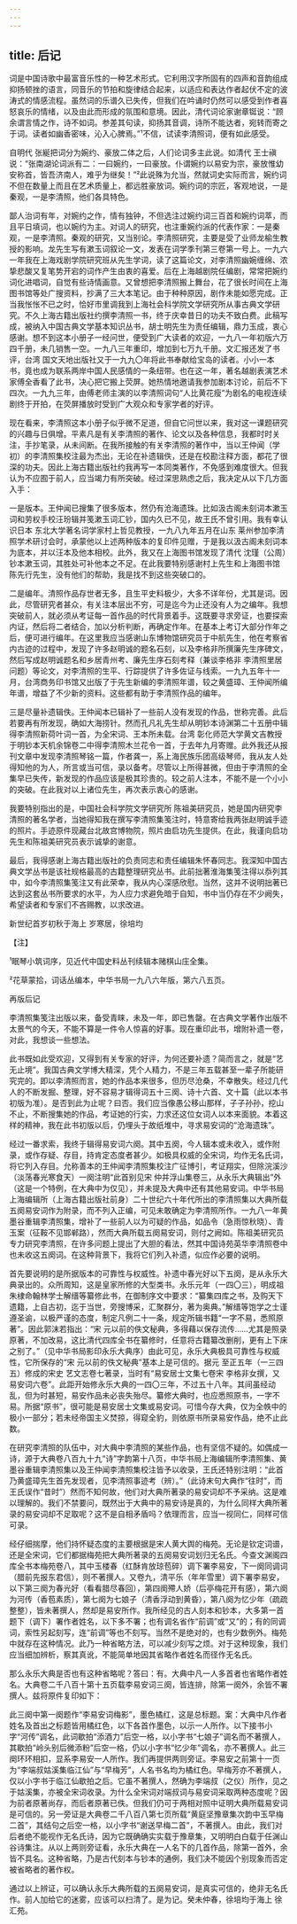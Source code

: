 ```yaml
---
---
---
```

title: 后记
---




词是中国诗歌中最富音乐性的一种艺术形式。它利用汉字所固有的四声和音韵组成抑扬顿挫的语言，同音乐的节拍和旋律结合起来，以适应和表达作者起伏不定的波涛式的情感流程。虽然词的乐谱久已失传，但我们在吟诵时仍然可以感受到作者喜怒哀乐的情绪，以及由此而形成的氛围和意境。因此，清代词论家谢章铤说：“顾余谓言情之作，诗不如词。参差其句读，抑扬其音调，诗所不能达者，宛转而寄之于词。读者如幽香密味，沁入心脾焉。”¹不信，试读李清照词，便有如此感受。

自明代 张綖把词分为婉约、豪放二体之后，人们论词多主此说。如清代 王士禛说：“张南湖论词派有二：一曰婉约，一曰豪放。仆谓婉约以易安为宗，豪放惟幼安称首，皆吾济南人，难乎为继矣！”²此说殊为允当，然就词史实际而言，婉约词不但在数量上而且在艺术质量上，都远胜豪放词。婉约词的宗匠，客观地说，一是秦观，一是李清照，他们各具特色。

鄙人治词有年，对婉约之作，情有独钟，不但选注过婉约词三百首和婉约词萃，而且平日填词，也以婉约为主。对词人的研究，也注重婉约派的代表作家：一是秦观，一是李清照。秦观的研究，又当别论。李清照研究，主要是受了业师龙榆生教授的影响。龙先生写有漱玉词叙论一文，发表在词学季刊第三卷第一号上。一九六一年我在上海戏剧学院研究班从先生学词，读了这篇论文，对李清照幽婉缠绵、浓挚悲酸又复笔势开宕的词作产生由衷的喜爱。后在上海越剧院任编剧，常常把婉约词化进唱词，自觉有些诗情画意。又曾想把李清照搬上舞台，花了很长时间在上海图书馆等处广搜资料，抄满了三大本笔记。由于种种原因，剧作未能如愿完成。正当我怅怅不已之时，恰好市里调我到上海社会科学院文学研究所从事古典文学研究。不久上海古籍出版社约撰李清照一书，终于庆幸昔日的功夫不致白费。此稿写成，被纳入中国古典文学基本知识丛书，胡士明先生为责任编辑，鼎力玉成，衷心感谢。想不到这本小册子一经问世，便受到广大读者的欢迎，一九八一年初版六万四千册，未几销售一空。一九八三年重印，增加到七万九千册。文汇报还发了书评，台湾 国文天地出版社又于一九九〇年将此书奉献给宝岛的读者。小小一本书，竟也成为联系两岸中国人民感情的一条纽带。也在这一年，著名越剧表演艺术家傅全香看了此书，决心把它搬上荧屏。她热情地邀请我参加剧本讨论，前后不下四次。一九九三年，由傅老师主演的以李清照词句“人比黄花瘦”为剧名的电视连续剧终于开拍，在荧屏播放时受到广大观众和专家学者的好评。

现在看来，李清照这本小册子似乎微不足道，但自它问世以来，我对这一课题研究的兴趣与日俱增。平素凡是有关李清照的著作、论文以及各种信息，我都时时关注，手抄笔录，从未间断。在我所接触的有关李清照的著作中，当以王仲闻（学初）的李清照集校注最为杰出，无论在补遗辑佚，还是在校勘注释方面，都花了很深的功夫。因此上海古籍出版社约我再写一本同类著作，不免感到难度很大。但我认为不应囿于前人，应当竭力有所突破。经过深思熟虑之后，我决定从以下几方面入手：

一是版本。王仲闻已搜集了很多版本，然仍有沧海遗珠。比如汲古阁未刻词本漱玉词和劳权手校汪玢辑并笺漱玉词汇钞，国内久已不见，故王氏不曾引用。我有幸认识日本 东北大学著名词学家村上哲见教授，一九八九年五月在山东 莱州参加李清照学术研讨会时，承蒙他以上述两种版本的复印件见赠，于是我以汲古阁未刻词本为底本，并以汪本及他本相校。此外，我又在上海图书馆发现了清代 沈瑾（公周）钞本漱玉词，其胜处可补他本之不足。在此我要特别感谢村上先生和上海图书馆 陈先行先生，没有他们的帮助，我是找不到这些突破口的。

二是编年。清照作品存世者无多，且生平史料极少，大多不详年份，尤其是词。因此，尽管研究者甚众，有关注本层出不穷，可是迄今为止还没有人为之编年。我想突破前人，就必须从考证每一首作品的时代背景着手。这既要寻求旁证，也要探索内证，然后将二者结合，加以分析判断，再确定作年。在基本上考订大部分作年之后，便可进行编年。在这里我应当感谢山东博物馆研究员于中航先生，他在考察省内古迹的过程中，发现了许多赵明诚的题名石刻，以及李格非所撰廉先生序碑文，然后写成赵明诚题名和乡居青州考、廉先生序石刻考释（兼谈李格非 李清照里居问题）等论文，对李清照的生平、行踪提供了许多佐证与线索。一九九五年十一月，台湾商务印书馆又出版了于先生新编的李清照年谱，较之黄盛璋、王仲闻所编年谱，增益了不少新的资料。这些都有助于李清照作品的编年。

三是尽量补遗辑佚。王仲闻本已辑补了一些前人没有发现的作品，世称完善。此后若要再有所发现，确如大海捞针。然而孔凡礼先生却从明钞本诗渊第二十五册中辑得李清照新荷叶词一首，为全宋词、王本所未载。台湾 彰化师范大学黄文吉教授于明钞本天机余锦卷二中得李清照木兰花令一首，于去年九月寄赠。此外我还从报刊文章中发现李清照琴铭一篇，作者龚一，系上海民族乐团高级琴师，我从友人处得知他的为人，所言或当可信，录以备考。尽管以上所得甚微，但由于李清照的全集早已失传，新发现的作品应该是极其珍贵的。较之前人注本，不能不是一个小小的突破。在此我对以上诸位先生，再次表示衷心的感谢。

我要特别指出的是，中国社会科学院文学研究所 陈祖美研究员，她是国内研究李清照的著名学者，当她得知我在撰写李清照集笺注时，特意寄给我两张赵明诚手迹的照片。手迹原件现藏台北故宫博物院，照片由启功先生提供。在此，我谨向启功先生和陈祖美研究员表示诚挚的谢意。

最后，我得感谢上海古籍出版社的负责同志和责任编辑朱怀春同志。我深知中国古典文学丛书是该社规格最高的古籍整理研究丛书。此前拙著淮海集笺注得以忝列其中，如今李清照集笺注又有此荣幸，我从内心深感欣慰。当然，这并不说明拙著已达到这套丛书所要求的水平，为人应力求避免暗于自知，书中当仍存在不少阙失，希望读者和专家们不吝赐教，以求改进。

新世纪首岁初秋于海上 岁寒居，徐培均

【注】

¹眠琴小筑词序，见近代中国史料丛刊续辑本赌棋山庄全集。

²花草蒙拾，词话丛编本，中华书局一九八六年版，第六八五页。





再版后记


李清照集笺注出版以来，备受青睐，未及一年，即已售罄。在古典文学著作出版不太景气的今天，不能不算是一件令人惊喜的好事。现在重印此书，增附补遗一卷，对此，我想谈一些想法。

此书既如此受欢迎，又得到有关专家的好评，为何还要补遗？简而言之，就是“艺无止境”。我国古典文学博大精深，凭个人精力，不是三年五载甚至一辈子所能研究完的。即以李清照而言，她的作品本来很多，但历尽沧桑，不幸散失。经过几代人的不断发掘、整理，好不容易才辑得词五十三阕、诗十六首、文十篇（此以本书初版为准）。是否到此为止呢？曰否。我们应当像愚公移山那样，子子孙孙，挖山不止，不断搜集她的作品，考证她的行实，力求还这位女词人以本来面貌。本着这样的精神，我在此书初版以后，仍埋头于故纸堆中，寻求易安词的“沧海遗珠”。

经过一番求索，我终于辑得易安词六阕。其中五阕，今人辑本或未收入，或作附录，或作存疑、存目，持肯定态度者甚少。如极具权威的全宋词，均作无名氏词，将它列入存目。允称善本的王仲闻李清照集校注广征博引，考证翔实，但除浣溪沙（淡荡春光寒食天）一阕注明“此首别见宋 仲并浮山集卷三，从永乐大典辑出”外（这是一个特例，在大典中为仅见），并未提及大典中还有其他易安词。中华书局上海编辑所（上海古籍出版社前身）二十世纪六十年代所出的李清照集以大典所载五阕易安词作为附录，而不列入正编，可见未敢确定为李清照所作。一九八一年黄墨谷重辑李清照集，增补了一些前人以为可疑的作品，如品令（急雨惊秋晓）、青玉案（征鞍不见邯郸路），然而大典所载五阕易安词，则付之阙如。陈祖美研究员专力研究李清照，在许多问题上提出了大胆的看法，然其中国诗苑英华李清照卷中也未收这五阕词。在这种背景下，我将它们列入补遗，似应作必要的说明。

首先要说明的是所据版本的可靠性与权威性。补遗中春光好以下五阕，是从永乐大典录出的。众所周知，这是皇家所修的大型类书。永乐元年（一四〇三），明成祖 朱棣命翰林学士解缙等纂修此书，在御制序文中要求：“纂集四库之书，及购天下遗籍，上自古初，迄于当世，旁搜博采，汇聚群分，著为奥典。”解缙等饱学之士谨遵圣谕，以极严谨的态度，制定凡例二十一条，规定所辑书籍“一字不易，悉照原著”。因此郭沫若指出：“宋 元以前的佚文秘典，多得藉以保存流传……尤其是照录原著，不加改易，这比清代四库全书在纂修时，任意将古籍纂改删削，更有上下床之别了。”（见中华书局影印永乐大典序）由此可见，永乐大典极具可靠性与权威性，它所保存的“宋 元以前的佚文秘典”基本上是可信的。据元 至正五年（一三四五）修成的宋史 艺文志卷七著录，当时有“易安居士文集七卷宋 李格非女撰，又易安词六卷”。此距开始修永乐大典的一四〇三年，不过五十八年。其间虽经动乱，但为时甚短，易安作品未必丧失殆尽。纂修大典时，也应悉照原书，一字不易。所据“原书”，很可能是易安居士文集或易安词。可惜今存大典，仅为全帙中的极小一部分；若未经帝国主义焚掠，得窥全豹，则依原书所录易安作品，绝不止此数。

在研究李清照的队伍中，对大典中李清照的某些作品，也有坚信不疑的。如偶成一诗，源于大典卷八百九十九“诗”字韵第十八页，中华书局上海编辑所李清照集、黄墨谷重辑李清照集以及王仲闻李清照集校注皆予以收录，王氏还特别注明：“此首乃黄盛璋先生首先发现者，见李清照事迹考（辨）。”（此诗末句大典作“往时”，而王氏误作“昔时”）然而不知何故，他们对大典所著录的易安词却不予采纳。这是难以理解的。我们不禁要问，既然出于大典中的易安诗是真的，为什么同样大典所著录的易安词却不足取呢？这不是自相矛盾吗？依理而言，应当一视同仁，同样可信可录。

经仔细揣摩，他们持怀疑态度的主要根据是宋人黄大舆的梅苑。无论是钦定词谱，还是全宋词，它们都据梅苑把大典所著录的五阕易安词划归无名氏。今查文渊阁四库全书本梅苑卷八，其中玉楼春（红酥肯放琼苞碎）调下署李易安，下一阕同调词（腊前先报东君信），则不著撰人。又卷九，清平乐（年年雪里）调下署李易安，以下第三阕为春光好（看看腊尽春回），第四阕殢人娇（后亭梅花开有感），第六阕为河传（香苞素质），第七阕为七娘子（清香浮动到黄昏），第八阕为忆少年（疏疏整整），皆未著撰人，然却是易安所作。我所经见的古人刻本和钞本，大多第一首题下（调下）署作者姓名，以下多不署；也有调名省作“前调”或“又”的；有的同调词，索性另起刻写，连“前调”等也不刻写。当然不是绝对的，也有少数例外。梅苑中就存在这种情况。此乃一种省略方法，可以减少刻写之烦。对于这种现象，我们应当细加辨析，察其真讹，不能简单地因其省略作者姓名而径作无名氏。

那么永乐大典是否也有这种省略呢？答曰：有。大典中凡一人多首者也省略作者姓名。大典卷二千八百十第十五页载李易安词三阕，皆连排，除第一阕外，余皆不署撰人。兹将原件复印如下：



此三阕中第一阕题作“李易安词梅影”，墨色橘红，这是总标题。案：大典中凡作者姓名及首出之标题皆用橘红色，以下各首作墨色，以示一人所作。以下接书小字“河传”调名，此词歇拍“添酒力”后空一格，以小字书“七娘子”调名而不著撰人，其歇拍“岭头别后微添粉”后空一格，仍以小字书“忆少年”调名，亦不著撰人。此三阕环环相扣，显系李易安一人所作。我们再提供两则旁证。李易安之前第十一页为“李端叔姑溪集临江仙”与“早梅芳”，人名书名均为橘红色。早梅芳亦不著撰人，仅以小字书于临江仙歇拍之后。它虽不著撰人，然确为李端叔（之仪）所作，见之于姑溪集，亦被全宋词收录。为什么全宋词对端叔词与易安词采取两种态度呢？因为前者原著尚存，而后者原著已佚。但我们仍可于两相对照中证明大典所载易安词是可信的。另一旁证是大典卷二千八百八第七页所载“黄庭坚豫章集次韵中玉早梅二首”，其结句之后空一格，以小字书“谢送早梅二首”，不著撰人。由此，我们对后者绝不能视作无名氏诗，因为它既确确实实载于豫章集，又明明白白载于任渊山谷诗集注。从以上两则旁证看，永乐大典在一人名下的几首作品，除第一首外，余皆不具名。这种省略，乃是古代刻本与钞本的通例，我们决不能因个别现象而否定被省略者的著作权。

通过以上辨证，可以确认永乐大典所载的五阕易安词，是真实可信的，绝非无名氏作。前人加给它的迷雾，应该可以扫清了。是为记。癸未仲春，徐培均于海上 徐汇苑。